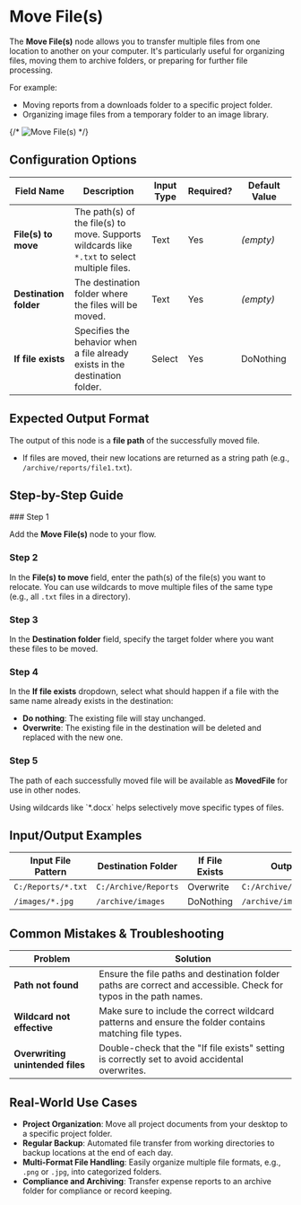 
# Move File(s)

The **Move File(s)** node allows you to transfer multiple files from one location to another on your computer. It's particularly useful for organizing files, moving them to archive folders, or preparing for further file processing.

For example:

- Moving reports from a downloads folder to a specific project folder.
- Organizing image files from a temporary folder to an image library.

{/* ![Move File(s)](./move-file.png) */}

## Configuration Options

| Field Name             | Description                                                                                   | Input Type | Required? | Default Value |
| ---------------------- | --------------------------------------------------------------------------------------------- | ---------- | --------- | ------------- |
| **File(s) to move**    | The path(s) of the file(s) to move. Supports wildcards like `*.txt` to select multiple files. | Text       | Yes       | _(empty)_     |
| **Destination folder** | The destination folder where the files will be moved.                                         | Text       | Yes       | _(empty)_     |
| **If file exists**     | Specifies the behavior when a file already exists in the destination folder.                  | Select     | Yes       | DoNothing     |

## Expected Output Format

The output of this node is a **file path** of the successfully moved file.

- If files are moved, their new locations are returned as a string path (e.g., `/archive/reports/file1.txt`).

## Step-by-Step Guide

<Steps>
### Step 1

Add the **Move File(s)** node to your flow.

### Step 2

In the **File(s) to move** field, enter the path(s) of the file(s) you want to relocate. You can use wildcards to move multiple files of the same type (e.g., all `.txt` files in a directory).

### Step 3

In the **Destination folder** field, specify the target folder where you want these files to be moved.

### Step 4

In the **If file exists** dropdown, select what should happen if a file with the same name already exists in the destination:

- **Do nothing**: The existing file will stay unchanged.
- **Overwrite**: The existing file in the destination will be deleted and replaced with the new one.

### Step 5

The path of each successfully moved file will be available as **MovedFile** for use in other nodes.

</Steps>

<Callout type="info" title="Tip">
  Using wildcards like `*.docx` helps selectively move specific types of files.
</Callout>

## Input/Output Examples

| Input File Pattern | Destination Folder   | If File Exists | Output File Path               |
| ------------------ | -------------------- | -------------- | ------------------------------ |
| `C:/Reports/*.txt` | `C:/Archive/Reports` | Overwrite      | `C:/Archive/Reports/file1.txt` |
| `/images/*.jpg`    | `/archive/images`    | DoNothing      | `/archive/images/photo1.jpg`   |

## Common Mistakes & Troubleshooting

| Problem                          | Solution                                                                                                          |
| -------------------------------- | ----------------------------------------------------------------------------------------------------------------- |
| **Path not found**               | Ensure the file paths and destination folder paths are correct and accessible. Check for typos in the path names. |
| **Wildcard not effective**       | Make sure to include the correct wildcard patterns and ensure the folder contains matching file types.            |
| **Overwriting unintended files** | Double-check that the "If file exists" setting is correctly set to avoid accidental overwrites.                   |

## Real-World Use Cases

- **Project Organization**: Move all project documents from your desktop to a specific project folder.
- **Regular Backup**: Automated file transfer from working directories to backup locations at the end of each day.
- **Multi-Format File Handling**: Easily organize multiple file formats, e.g., `.png` or `.jpg`, into categorized folders.
- **Compliance and Archiving**: Transfer expense reports to an archive folder for compliance or record keeping.
